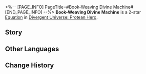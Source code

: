<%-- [PAGE_INFO]
PageTitle=#Book-Weaving Divine Machine#
[END_PAGE_INFO] --%>
{{Equation Infobox
|period   = Protean Hero
|rarity   = 2
|path1    = Propagation*4
|path2    = Erudition*2
|effect   = When ally target enters "{{Extra Effect|Butterfly Soul|61000052}}" state, used Ultimate also deals "{{Extra Effect|Butterfly Soul|61000052}}"'s True DMG, and increases "{{Extra Effect|Butterfly Soul|61000052}}"'s attack count by {{Color|h|2}}. This effect triggers up to 1 time for each ally.
|mentions = 
}}
'''Book-Weaving Divine Machine''' is a 2-star [[Divergent Universe: Protean Hero/Equations|Equation]] in [[Divergent Universe: Protean Hero]].

==Story==
{{Description|Look! I've dug up a gear of the Book-Weaving Divine Machine.<br />My ancestors were fortunate enough to behold that magnificent machine.<br />Looming in the valley of the Pioli mountains,<br />It tirelessly copied knowledge for humanity, day in and day out.<br />Its towering bronze frame soared skyward,<br />Adorned with intricate gold threads.<br />Pages cascaded down like a waterfall,<br />Spreading the wisdom even to the remotest city-states.<br />If the divine machine willed it, the books it produced could cover the earth.<br />Alas,<br />This shared treasure of all city-states was ruined by greed.<br />Kings and lords all coveted it, even just a fragment.<br />This mere gear is a piece of its shattered limb, torn apart by humanity.}}
<!--
==Gameplay Notes==
* 
-->
==Other Languages==
{{Other Languages
|en   = Book-Weaving Divine Machine
|zhs  = 织书神机
|zht  = 織書神機
|ja   = {{Rubi|本|ほん}}を{{Rubi|織|お}}り{{Rubi|成|な}}す{{Rubi|神器|じんぎ}}
|ko   = 책을 엮는 신의 기계
|es   = Telar divino de los libros
|fr   = Dispositif divin de fabrication de livres
|ru   = Божественный механизм плетения книг
|th   = เครื่องถักทอตำรา
|vi   = Máy Thần Dệt Sách
|de   = Göttliche Maschine der Buchbinderei
|id   = Book-Weaving Divine Machine
|pt   = Máquina Divina de Tecelagem de Livros
}}

==Change History==
{{Change History|3.1}}
